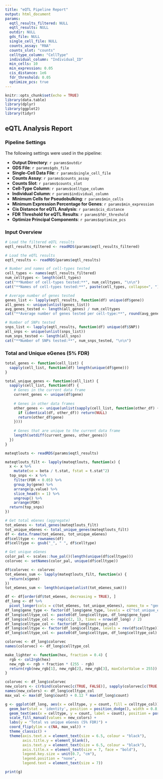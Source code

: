 ```yaml
---
title: "eQTL Pipeline Report"
output: html_document
params:
  eqtl_results_filtered: NULL
  eqtl_results: NULL
  outdir: NULL
  gds_file: NULL
  single_cell_file: NULL
  counts_assay: "RNA"
  counts_slot: "counts"
  celltype_column: "CellType"
  individual_column: "Individual_ID"
  min_cells: 10
  min_expression: 0.05
  cis_distance: 1e6
  fdr_threshold: 0.05
  optimize_pcs: true
---
```


```r
knitr::opts_chunk$set(echo = TRUE)
library(data.table)
library(dplyr)
library(ggplot2)
library(tidyr)
```

## eQTL Analysis Report

### Pipeline Settings

The following settings were used in the pipeline:

- **Output Directory**: `r params$outdir`
- **GDS File**: `r params$gds_file`
- **Single-Cell Data File**: `r params$single_cell_file`
- **Counts Assay**: `r params$counts_assay`
- **Counts Slot**: `r params$counts_slot`
- **Cell-Type Column**: `r params$celltype_column`
- **Individual Column**: `r params$individual_column`
- **Minimum Cells for Pseudobulking**: `r params$min_cells`
- **Minimum Expression Percentage for Genes**: `r params$min_expression`
- **Cis Distance for eQTL Analysis**: `r params$cis_distance`
- **FDR Threshold for eQTL Results**: `r params$fdr_threshold`
- **Optimize Principal Components**: `r params$optimize_pcs`

### Input Overview

```r
# Load the filtered eQTL results
eqtl_results_filtered <- readRDS(params$eqtl_results_filtered)

# Load the eQTL results
eqtl_results <- readRDS(params$eqtl_results)

# Number and names of cell-types tested
cell_types <- names(eqtl_results_filtered)
num_celltypes <- length(cell_types)
cat("**Number of cell-types tested:**", num_celltypes, "\n\n")
cat("**Names of cell-types tested:**", paste(cell_types, collapse=", "), "\n\n")

# Average number of genes tested
genes_list <- lapply(eqtl_results, function(df) unique(df$gene))
all_genes <- unique(unlist(genes_list))
avg_genes_tested <- length(all_genes) / num_celltypes
cat("**Average number of genes tested per cell-type:**", round(avg_genes_tested), "\n\n")

# Number of SNPs tested
snps_list <- lapply(eqtl_results, function(df) unique(df$SNP))
all_snps <- unique(unlist(snps_list))
num_snps_tested <- length(all_snps)
cat("**Number of SNPs tested:**", num_snps_tested, "\n\n")
```

### Total and Unique eGenes (5% FDR)

```r
total_genes <- function(cell_list) {
  sapply(cell_list, function(df) length(unique(df$gene)))
}

total_unique_genes <- function(cell_list) {
  sapply(cell_list, function(df) {
    # Genes in the current data frame
    current_genes <- unique(df$gene)
    
    # Genes in other data frames
    other_genes <- unique(unlist(sapply(cell_list, function(other_df) {
      if (identical(df, other_df)) return(NULL)
      return(other_df$gene)
    })))
    
    # Genes that are unique to the current data frame
    length(setdiff(current_genes, other_genes))
  })
}

mateqtlouts <- readRDS(params$eqtl_results)

mateqtlouts_filt <- lapply(mateqtlouts, function(x) {
  x <- x %>% 
    mutate(se = beta / t.stat, fstat = t.stat^2) 
  top_snps <- x %>%
    filter(FDR < 0.05) %>%
    group_by(gene) %>%
    arrange(p.value) %>%
    slice_head(n = 1) %>%
    ungroup() %>%
    arrange(FDR)
  return(top_snps)
})

# Get total eGenes (aggregate)
tot_eGenes <- total_genes(mateqtlouts_filt)
tot_unique_eGenes <- total_unique_genes(mateqtlouts_filt)
df <- data.frame(tot_eGenes, tot_unique_eGenes)
df$celltype <- rownames(df)
df$celltype <- gsub("_", " ", df$celltype)

# Get unique eGenes 
color_pal <- scales::hue_pal()(length(unique(df$celltype)))
colorvec <- setNames(color_pal, unique(df$celltype))

df$colorvec <- colorvec
tot_eGenes_sum <- lapply(mateqtlouts_filt, function(x) {
  return(x$gene)
})
tot_eGenes_sum <- length(unique(unlist(tot_eGenes_sum)))

df <- df[order(df$tot_eGenes, decreasing = TRUE), ]
df_long <- df %>%
  pivot_longer(cols = c(tot_eGenes, tot_unique_eGenes), names_to = "gene_type", values_to = "count")
df_long$gene_type <- factor(df_long$gene_type, levels = c("tot_unique_eGenes", "tot_eGenes"))
df_long$celltype_col <- paste0(df_long$celltype, df_long$gene_type)
df_long$celltype_col <- rep(c(2, 1), times = nrow(df_long) / 2)
df_long$celltype_col <- factor(df_long$celltype_col)
df_long$celltype <- factor(df_long$celltype, levels = rev(df$celltype))
df_long$celltype_col <- paste0(df_long$celltype, df_long$celltype_col)

colorvec <- df_long$colorvec
names(colorvec) <- df_long$celltype_col

make_lighter <- function(hex, fraction = 0.4) {
  rgb <- col2rgb(hex)
  new_rgb <- rgb + fraction * (255 - rgb)
  return(rgb(new_rgb[1], new_rgb[2], new_rgb[3], maxColorValue = 255))
}

colorvec <- df_long$colorvec
new_colors <- c(rbind(colorvec[c(TRUE, FALSE)], sapply(colorvec[c(TRUE, FALSE)], make_lighter)))
names(new_colors) <- df_long$celltype_col
max_val <- max(df_long$count) + 0.12 * max(df_long$count) 

g <- ggplot(df_long, aes(x = celltype, y = count, fill = celltype_col)) +
  geom_bar(stat = 'identity', position = position_dodge(), width = 0.8, colour = "black") +
  geom_text(aes(x = celltype, y = count, label = count), position = position_dodge(width = 0.9), hjust = -0.2, size = 6 / .pt) +
  scale_fill_manual(values = new_colors) +
  labs(y = "Total vs unique eGenes (5% FDR)") +
  coord_flip(ylim = c(NA, max_val)) +
  theme_classic() +
  theme(axis.text.x = element_text(size = 6.5, colour = "black"),
        axis.title.y = element_blank(),
        axis.text.y = element_text(size = 6.5, colour = "black"),
        axis.title.x = element_text(size = 7, face = "bold"),
        legend.key.size = unit(0.7, "cm"),
        legend.position = "none",
        legend.text = element_text(size = 7))

print(g)
```
